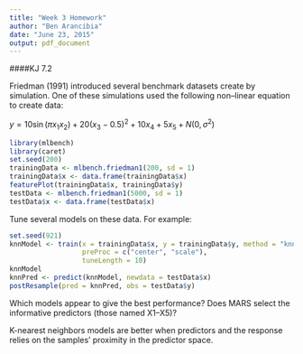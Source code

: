 ```yaml
---
title: "Week 3 Homework"
author: "Ben Arancibia"
date: "June 23, 2015"
output: pdf_document
---
```


####KJ 7.2

Friedman (1991) introduced several benchmark datasets create by simulation. One of these simulations used the following non--linear equation to create data: 

$y = 10 \sin(\pi x_1x_2) + 20 (x_3 - 0.5)^2 + 10 x_4 + 5 x_5 + N(0, \sigma^2)$

```r
library(mlbench)
library(caret)
set.seed(200)
trainingData <- mlbench.friedman1(200, sd = 1)
trainingData$x <- data.frame(trainingData$x)
featurePlot(trainingData$x, trainingData$y)
testData <- mlbench.friedman1(5000, sd = 1)
testData$x <- data.frame(testData$x)
```

Tune several models on these data. For example:

```r
set.seed(921)
knnModel <- train(x = trainingData$x, y = trainingData$y, method = "knn",
                  preProc = c("center", "scale"),
                  tuneLength = 10)
knnModel
knnPred <- predict(knnModel, newdata = testData$x)
postResample(pred = knnPred, obs = testData$y)
```

Which models appear to give the best performance? Does MARS select the informative predictors (those named X1–X5)?

K-nearest neighbors models are better when predictors and the response relies on the samples' proximity in the predictor space.